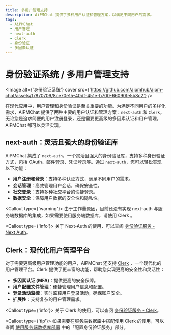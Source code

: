 ```yaml
---
title: 多用户管理支持
description: AiPMChat 提供了多种用户认证和管理方案，以满足不同用户的需求。
tags:
  - AiPMChat
  - 用户管理
  - next-auth
  - Clerk
  - 身份验证
  - 多因素认证
---
```


# 身份验证系统 / 多用户管理支持

<Image
  alt={'身份验证系统'}
  cover
  src={'https://github.com/aipmhub/aipm-chat/assets/17870709/8ce70e15-40df-451e-b700-66090fe5b8c2'}
/>

在现代应用中，用户管理和身份验证是至关重要的功能。为满足不同用户的多样化需求，AiPMChat 提供了两种主要的用户认证和管理方案：`next-auth` 和 `Clerk`。无论您是追求简便的用户注册登录，还是需要更高级的多因素认证和用户管理，AiPMChat 都可以灵活实现。

## next-auth：灵活且强大的身份验证库

AiPMChat 集成了 `next-auth`，一个灵活且强大的身份验证库，支持多种身份验证方式，包括 OAuth、邮件登录、凭证登录等。通过 `next-auth`，您可以轻松实现以下功能：

- **用户注册和登录**：支持多种认证方式，满足不同用户的需求。
- **会话管理**：高效管理用户会话，确保安全性。
- **社交登录**：支持多种社交平台的快捷登录。
- **数据安全**：保障用户数据的安全性和隐私性。

<Callout type={'warning'}>
  由于工作量原因，目前还没有实现 next-auth 与服务端数据库的集成，如果需要使用服务端数据库，请使用
  Clerk 。
</Callout>

<Callout type={'info'}>
  关于 Next-Auth 的使用，可以查阅 [身份验证服务 - Next
  Auth](/zh/docs/self-hosting/advanced/authentication#next-auth)。
</Callout>

## Clerk：现代化用户管理平台

对于需要更高级用户管理功能的用户，AiPMChat 还支持 [Clerk](https://clerk.com) ，一个现代化的用户管理平台。Clerk 提供了更丰富的功能，帮助您实现更高的安全性和灵活性：

- **多因素认证 (MFA)**：提供更高的安全保障。
- **用户配置文件管理**：便捷管理用户信息和配置。
- **登录活动监控**：实时监控用户登录活动，确保账户安全。
- **扩展性**：支持复杂的用户管理需求。

<Callout type={'info'}>
  关于 Clerk 的使用，可以查阅 [身份验证服务 -
  Clerk](/zh/docs/self-hosting/advanced/authentication#clerk)。
</Callout>

<Callout type={'tip'}>
  如果需要在服务端数据库中搭配使用 Clerk 的使用，可以查阅
  [使用服务端数据库部署](/zh/docs/self-hosting/advanced/server-database)
  中的「配置身份验证服务」部分。
</Callout>
